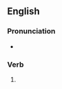 ==English==

===Pronunciation===
* {{IPA|en|/ˈfaɪnɪŋ/}}

===Verb===
{{head|en|verb form}}

# {{present participle of|en|fine|nocat=1}}